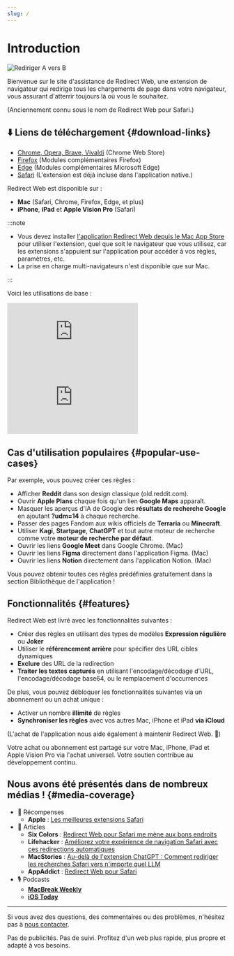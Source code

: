 ```yaml
---
slug: /
---
```



# Introduction

<div style={{display: "flex", flexDirection: "column", alignItems: "flex-start", marginBottom: "25px"}}>
  <img src="./img/redirect-a-to-b.png" style={{display: "block", minWidth: "360px", maxWidth: "500px", width: "100%", height: "auto", marginBottom: "25px"}} alt="Rediriger A vers B" />
  <ExtensionStoreLinks />
</div>

Bienvenue sur le site d'assistance de Redirect Web, une extension de navigateur qui redirige tous les chargements de page dans votre navigateur, vous assurant d'atterrir toujours là où vous le souhaitez.

(Anciennement connu sous le nom de Redirect Web pour Safari.)

## ⬇️ Liens de téléchargement {#download-links}

- [Chrome, Opera, Brave, Vivaldi](https://chromewebstore.google.com/detail/ffglckbhfbfmdkefdmjbhpnffkcmlhdh) (Chrome Web Store)
- [Firefox](https://addons.mozilla.org/firefox/addon/redirect-web/) (Modules complémentaires Firefox)
- [Edge](https://microsoftedge.microsoft.com/addons/detail/hmfkakfdccgdpgemaicfgngnmflefpga) (Modules complémentaires Microsoft Edge)
- [Safari](https://apps.apple.com/app/id1571283503) (L'extension est déjà incluse dans l'application native.)

Redirect Web est disponible sur :

- **Mac** (Safari, Chrome, Firefox, Edge, et plus)
- **iPhone**, **iPad** et **Apple Vision Pro** (Safari)

:::note

- Vous devez installer [l'application Redirect Web depuis le Mac App Store](https://apps.apple.com/app/id1571283503) pour utiliser l'extension, quel que soit le navigateur que vous utilisez, car les extensions s'appuient sur l'application pour accéder à vos règles, paramètres, etc.
- La prise en charge multi-navigateurs n'est disponible que sur Mac.

:::

Voici les utilisations de base :

<iframe style={{width:"100%", aspectRatio:"9/16", height:"auto", maxHeight:"60vh", maxWidth:"35vh"}} src="https://www.youtube.com/embed/NaQ5X-v-qJU" title="Vidéo de démonstration iOS (YouTube)" frameborder="0" allow="accelerometer; autoplay; clipboard-write; encrypted-media; gyroscope; picture-in-picture; web-share" allowfullscreen></iframe>

<iframe style={{width:"100%", aspectRatio:"17/9", height:"auto", maxHeight:"100vh"}} src="https://www.youtube.com/embed/5eU89Gu73SQ" title="Vidéo de démonstration macOS (YouTube)" frameborder="0" allow="accelerometer; autoplay; clipboard-write; encrypted-media; gyroscope; picture-in-picture; web-share" allowfullscreen></iframe>

## Cas d'utilisation populaires {#popular-use-cases}

Par exemple, vous pouvez créer ces règles :

- Afficher **Reddit** dans son design classique (old.reddit.com).
- Ouvrir **Apple Plans** chaque fois qu'un lien **Google Maps** apparaît.
- Masquer les aperçus d'IA de Google des **résultats de recherche Google** en ajoutant **?udm=14** à chaque recherche.
- Passer des pages Fandom aux wikis officiels de **Terraria** ou **Minecraft**.
- Utiliser **Kagi**, **Startpage**, **ChatGPT** et tout autre moteur de recherche comme votre **moteur de recherche par défaut**.
- Ouvrir les liens **Google Meet** dans Google Chrome. (Mac)
- Ouvrir les liens **Figma** directement dans l'application Figma. (Mac)
- Ouvrir les liens **Notion** directement dans l'application Notion. (Mac)

Vous pouvez obtenir toutes ces règles prédéfinies gratuitement dans la section Bibliothèque de l'application !

## Fonctionnalités {#features}

Redirect Web est livré avec les fonctionnalités suivantes :

- Créer des règles en utilisant des types de modèles **Expression régulière** ou **Joker**
- Utiliser le **référencement arrière** pour spécifier des URL cibles dynamiques
- **Exclure** des URL de la redirection
- **Traiter les textes capturés** en utilisant l'encodage/décodage d'URL, l'encodage/décodage base64, ou le remplacement d'occurrences

De plus, vous pouvez débloquer les fonctionnalités suivantes via un abonnement ou un achat unique :

- Activer un nombre **illimité** de règles
- **Synchroniser les règles** avec vos autres Mac, iPhone et iPad **via iCloud**

(L'achat de l'application nous aide également à maintenir Redirect Web. 🙏)

Votre achat ou abonnement est partagé sur votre Mac, iPhone, iPad et Apple Vision Pro via l'achat universel. Votre soutien contribue au développement continu.


## Nous avons été présentés dans de nombreux médias ! {#media-coverage}

* 🏅 Récompenses
    * **Apple** : [Les meilleures extensions Safari](https://apps.apple.com/us/story/id1377753262)
* 📰 Articles
    * **Six Colors** : [Redirect Web pour Safari me mène aux bons endroits](https://sixcolors.com/post/2022/11/redirect-web-for-safari-takes-me-to-the-right-places/)
    * **Lifehacker** : [Améliorez votre expérience de navigation Safari avec ces redirections automatiques](https://lifehacker.com/improve-your-safari-browsing-experience-with-these-auto-1849812013)
    * **MacStories** : [Au-delà de l'extension ChatGPT : Comment rediriger les recherches Safari vers n'importe quel LLM](https://www.macstories.net/tutorials/beyond-chatgpts-extension-how-to-redirect-safari-searches-to-any-llm/)
    * **AppAddict** : [Redirect Web pour Safari](https://appaddict.app/post/redirect-web-for-safari)
* 🎙️ Podcasts
    * [**MacBreak Weekly**](https://youtu.be/I251K3L2s88?t=7427)
    * [**iOS Today**](https://youtu.be/cWkwH84b6M4?t=636)

---

Si vous avez des questions, des commentaires ou des problèmes, n'hésitez pas à [nous contacter](contact-us).

Pas de publicités. Pas de suivi. Profitez d'un web plus rapide, plus propre et adapté à vos besoins.
